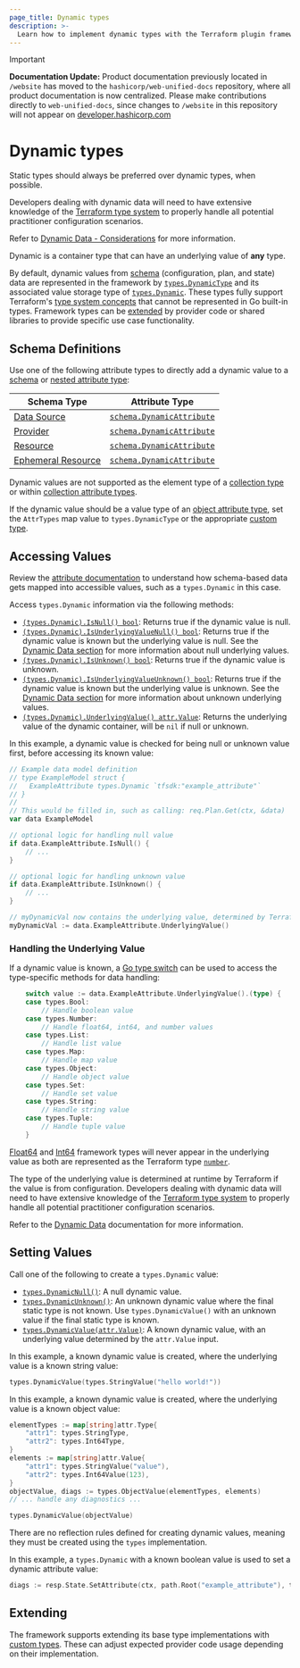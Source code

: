 ```yaml
---
page_title: Dynamic types
description: >-
  Learn how to implement dynamic types with the Terraform plugin framework.
---
```


> [!IMPORTANT]  
> **Documentation Update:** Product documentation previously located in `/website` has moved to the `hashicorp/web-unified-docs` repository, where all product documentation is now centralized. Please make contributions directly to `web-unified-docs`, since changes to `/website` in this repository will not appear on [developer.hashicorp.com](https://developer.hashicorp.com)

# Dynamic types

<Tip>

Static types should always be preferred over dynamic types, when possible.

Developers dealing with dynamic data will need to have extensive knowledge of the [Terraform type system](/terraform/language/expressions/types) to properly handle all potential practitioner configuration scenarios.

Refer to [Dynamic Data - Considerations](/terraform/plugin/framework/handling-data/dynamic-data#considerations) for more information.

</Tip>

Dynamic is a container type that can have an underlying value of **any** type.

By default, dynamic values from [schema](/terraform/plugin/framework/handling-data/schemas) (configuration, plan, and state) data are represented in the framework by [`types.DynamicType`](https://pkg.go.dev/github.com/hashicorp/terraform-plugin-framework/types#DynamicType) and its associated value storage type of [`types.Dynamic`](https://pkg.go.dev/github.com/hashicorp/terraform-plugin-framework/types#Dynamic). These types fully support Terraform's [type system concepts](/terraform/plugin/framework/handling-data/terraform-concepts) that cannot be represented in Go built-in types. Framework types can be [extended](#extending) by provider code or shared libraries to provide specific use case functionality.

## Schema Definitions

Use one of the following attribute types to directly add a dynamic value to a [schema](/terraform/plugin/framework/handling-data/schemas) or [nested attribute type](/terraform/plugin/framework/handling-data/attributes#nested-attribute-types):

| Schema Type | Attribute Type |
|-------------|----------------|
| [Data Source](/terraform/plugin/framework/data-sources) | [`schema.DynamicAttribute`](https://pkg.go.dev/github.com/hashicorp/terraform-plugin-framework/datasource/schema#DynamicAttribute) |
| [Provider](/terraform/plugin/framework/provider) | [`schema.DynamicAttribute`](https://pkg.go.dev/github.com/hashicorp/terraform-plugin-framework/provider/schema#DynamicAttribute) |
| [Resource](/terraform/plugin/framework/resources) | [`schema.DynamicAttribute`](https://pkg.go.dev/github.com/hashicorp/terraform-plugin-framework/resource/schema#DynamicAttribute) |
| [Ephemeral Resource](/terraform/plugin/framework/ephemeral-resources) | [`schema.DynamicAttribute`](https://pkg.go.dev/github.com/hashicorp/terraform-plugin-framework/ephemeral/schema#DynamicAttribute) |

Dynamic values are not supported as the element type of a [collection type](/terraform/plugin/framework/handling-data/types#collection-types) or within [collection attribute types](/terraform/plugin/framework/handling-data/attributes#collection-attribute-types).

If the dynamic value should be a value type of an [object attribute type](/terraform/plugin/framework/handling-data/attributes#object-attribute-type), set the `AttrTypes` map value to `types.DynamicType` or the appropriate [custom type](#extending).

## Accessing Values

<Tip>

Review the [attribute documentation](/terraform/plugin/framework/handling-data/attributes/dynamic#accessing-values) to understand how schema-based data gets mapped into accessible values, such as a `types.Dynamic` in this case.

</Tip>

Access `types.Dynamic` information via the following methods:

* [`(types.Dynamic).IsNull() bool`](https://pkg.go.dev/github.com/hashicorp/terraform-plugin-framework/types/basetypes#DynamicValue.IsNull): Returns true if the dynamic value is null.
* [`(types.Dynamic).IsUnderlyingValueNull() bool`](https://pkg.go.dev/github.com/hashicorp/terraform-plugin-framework/types/basetypes#DynamicValue.IsUnderlyingValueNull): Returns true if the dynamic value is known but the underlying value is null. See the [Dynamic Data section](/terraform/plugin/framework/handling-data/dynamic-data#handling-underlying-null-and-unknown-values) for more information about null underlying values.
* [`(types.Dynamic).IsUnknown() bool`](https://pkg.go.dev/github.com/hashicorp/terraform-plugin-framework/types/basetypes#DynamicValue.IsUnknown): Returns true if the dynamic value is unknown.
* [`(types.Dynamic).IsUnderlyingValueUnknown() bool`](https://pkg.go.dev/github.com/hashicorp/terraform-plugin-framework/types/basetypes#DynamicValue.IsUnderlyingValueUnknown): Returns true if the dynamic value is known but the underlying value is unknown. See the [Dynamic Data section](/terraform/plugin/framework/handling-data/dynamic-data#handling-underlying-null-and-unknown-values) for more information about unknown underlying values.
* [`(types.Dynamic).UnderlyingValue() attr.Value`](https://pkg.go.dev/github.com/hashicorp/terraform-plugin-framework/types/basetypes#DynamicValue.UnderlyingValue): Returns the underlying value of the dynamic container, will be `nil` if null or unknown.

In this example, a dynamic value is checked for being null or unknown value first, before accessing its known value:

```go
// Example data model definition
// type ExampleModel struct {
//   ExampleAttribute types.Dynamic `tfsdk:"example_attribute"`
// }
//
// This would be filled in, such as calling: req.Plan.Get(ctx, &data)
var data ExampleModel

// optional logic for handling null value
if data.ExampleAttribute.IsNull() {
    // ...
}

// optional logic for handling unknown value
if data.ExampleAttribute.IsUnknown() {
    // ...
}

// myDynamicVal now contains the underlying value, determined by Terraform at runtime
myDynamicVal := data.ExampleAttribute.UnderlyingValue()
```

### Handling the Underlying Value

If a dynamic value is known, a [Go type switch](https://go.dev/tour/methods/16) can be used to access the type-specific methods for data handling:

```go
	switch value := data.ExampleAttribute.UnderlyingValue().(type) {
	case types.Bool:
		// Handle boolean value
	case types.Number:
		// Handle float64, int64, and number values
	case types.List:
		// Handle list value
	case types.Map:
		// Handle map value
	case types.Object:
		// Handle object value
	case types.Set:
		// Handle set value
	case types.String:
		// Handle string value
	case types.Tuple:
		// Handle tuple value
	}
```

<Tip>

[Float64](/terraform/plugin/framework/handling-data/types/float64) and [Int64](/terraform/plugin/framework/handling-data/types/int64) framework types will never appear in the underlying value as both are represented as the Terraform type [`number`](/terraform/language/expressions/types#number).

</Tip>

The type of the underlying value is determined at runtime by Terraform if the value is from configuration. Developers dealing with dynamic data will need to have extensive knowledge of the [Terraform type system](/terraform/language/expressions/types) to properly handle all potential practitioner configuration scenarios.

Refer to the [Dynamic Data](/terraform/plugin/framework/handling-data/dynamic-data) documentation for more information.

## Setting Values

Call one of the following to create a `types.Dynamic` value:

* [`types.DynamicNull()`](https://pkg.go.dev/github.com/hashicorp/terraform-plugin-framework/types#DynamicNull): A null dynamic value.
* [`types.DynamicUnknown()`](https://pkg.go.dev/github.com/hashicorp/terraform-plugin-framework/types#DynamicUnknown): An unknown dynamic value where the final static type is not known. Use `types.DynamicValue()` with an unknown value if the final static type is known.
* [`types.DynamicValue(attr.Value)`](https://pkg.go.dev/github.com/hashicorp/terraform-plugin-framework/types#DynamicValue): A known dynamic value, with an underlying value determined by the `attr.Value` input.

In this example, a known dynamic value is created, where the underlying value is a known string value:

```go
types.DynamicValue(types.StringValue("hello world!"))
```

In this example, a known dynamic value is created, where the underlying value is a known object value:

```go
elementTypes := map[string]attr.Type{
    "attr1": types.StringType,
    "attr2": types.Int64Type,
}
elements := map[string]attr.Value{
    "attr1": types.StringValue("value"),
    "attr2": types.Int64Value(123),
}
objectValue, diags := types.ObjectValue(elementTypes, elements)
// ... handle any diagnostics ...

types.DynamicValue(objectValue)
```

There are no reflection rules defined for creating dynamic values, meaning they must be created using the `types` implementation.

In this example, a `types.Dynamic` with a known boolean value is used to set a dynamic attribute value:

```go
diags := resp.State.SetAttribute(ctx, path.Root("example_attribute"), types.DynamicValue(types.BoolValue(true)))
```

## Extending

The framework supports extending its base type implementations with [custom types](/terraform/plugin/framework/handling-data/types/custom). These can adjust expected provider code usage depending on their implementation.
